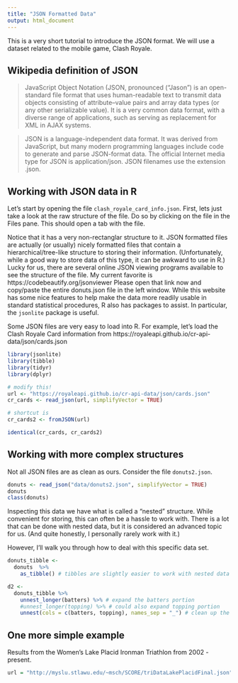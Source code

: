 ```yaml
---
title: "JSON Formatted Data"
output: html_document
---
```


This is a very short tutorial to introduce the JSON format. We will use a dataset related to the mobile game, Clash Royale.

## Wikipedia definition of JSON
> JavaScript Object Notation (JSON, pronounced ("Jason") is an open-standard file format that uses human-readable text to transmit data objects consisting of attribute–value pairs and array data types (or any other serializable value). It is a very common data format, with a diverse range of applications, such as serving as replacement for XML in AJAX systems.

> JSON is a language-independent data format. It was derived from JavaScript, but many modern programming languages include code to generate and parse JSON-format data. The official Internet media type for JSON is application/json. JSON filenames use the extension .json.

## Working with JSON data in R

Let's start by opening the file ``clash_royale_card_info.json``. First, lets just take a look at the raw structure of the file. Do so by clicking on the file in the Files pane. This should open a tab with the file.

Notice that it has a very non-rectanglar structure to it. JSON formatted files are actually (or usually) nicely formatted files that contain a hierarchical/tree-like structure to storing their information. (Unfortunately, while a good way to store data of this type, it can be awkward to use in R.) Lucky for us, there are several online JSON viewing programs available to see the structure of the file. My current favorite is https://codebeautify.org/jsonviewer Please open that link now and copy/paste the entire donuts.json file in the left window. While this website has some nice features to help make the data more readily usable in standard statistical procedures, R also has packages to assist. In particular, the ``jsonlite`` package is useful. 

Some JSON files are very easy to load into R. For example, let's load the Clash Royale Card information from https://royaleapi.github.io/cr-api-data/json/cards.json 

```r
library(jsonlite)
library(tibble)
library(tidyr)
library(dplyr)
```


```r
# modify this!
url <- "https://royaleapi.github.io/cr-api-data/json/cards.json"
cr_cards <- read_json(url, simplifyVector = TRUE)

# shortcut is 
cr_cards2 <- fromJSON(url)

identical(cr_cards, cr_cards2)
```

## Working with more complex structures

Not all JSON files are as clean as ours. Consider the file `donuts2.json`.

```r

donuts <- read_json("data/donuts2.json", simplifyVector = TRUE)
donuts
class(donuts)
```

Inspecting this data we have what is called a "nested" structure. While convenient for storing, this can often be a hassle to work with. There is a lot that can be done with nested data, but it is considered an advanced topic for us. (And quite honestly, I personally rarely work with it.)

However, I'll walk you through how to deal with this specific data set.

```r
donuts_tibble <- 
  donuts  %>%  
    as_tibble() # tibbles are slightly easier to work with nested data than data frames are

d2 <-
  donuts_tibble %>%
    unnest_longer(batters) %>% # expand the batters portion
    #unnest_longer(topping) %>% # could also expand topping portion
    unnest(cols = c(batters, topping), names_sep = "_") # clean up the unnested columns and fix their names


```



## One more simple example

Results from the Women's Lake Placid Ironman Triathlon from 2002 - present.

```r
url = "http://myslu.stlawu.edu/~msch/SCORE/triDataLakePlacidFinal.json"
```

